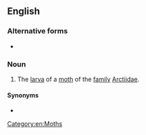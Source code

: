 {{also|woolly-worm}}

==English==

===Alternative forms===
* {{l|en|wooly worm}}

===Noun===
{{en-noun}}

# The [[larva]] of a [[moth]] of the [[family]] [[Arctiidae]].

====Synonyms====
* {{l|en|woolly bear}}

[[Category:en:Moths]]